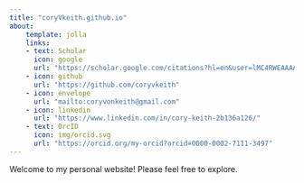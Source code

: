```yaml
---
title: "coryVkeith.github.io"
about:
    template: jolla
    links:
    - text: Scholar
      icon: google
      url: "https://scholar.google.com/citations?hl=en&user=lMC4RWEAAAAJ"
    - icon: github
      url: "https://github.com/coryvkeith"
    - icon: envelope
      url: "mailto:coryvonkeith@gmail.com"
    - icon: linkedin
      url: "https://www.linkedin.com/in/cory-keith-2b136a126/"
    - text: OrcID
      icon: img/orcid.svg
      url: "https://orcid.org/my-orcid?orcid=0000-0002-7111-3497"
---
```


Welcome to my personal website! Please feel free to explore.
